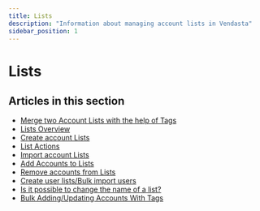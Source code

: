 ```yaml
---
title: Lists
description: "Information about managing account lists in Vendasta"
sidebar_position: 1
---
```


# Lists

## Articles in this section

- [Merge two Account Lists with the help of Tags](/accounts/accounts-lists/merge-two-account-lists-with-tags)
- [Lists Overview](/accounts/accounts-lists/lists-overview)
- [Create account Lists](/accounts/accounts-lists/create-account-lists)
- [List Actions](/accounts/accounts-lists/list-actions)
- [Import account Lists](/accounts/accounts-lists/import-account-lists)
- [Add Accounts to Lists](/accounts/accounts-lists/add-accounts-to-lists)
- [Remove accounts from Lists](/accounts/accounts-lists/remove-accounts-from-lists)
- [Create user lists/Bulk import users](/accounts/accounts-lists/create-user-lists-bulk-import-users)
- [Is it possible to change the name of a list?](/accounts/accounts-lists/change-list-name)
- [Bulk Adding/Updating Accounts With Tags](/accounts/accounts-lists/bulk-add-update-accounts-with-tags)